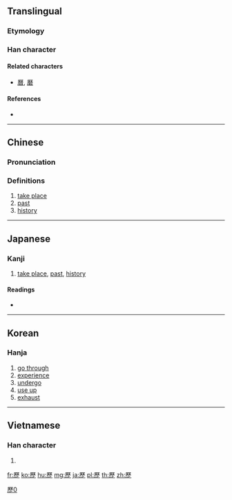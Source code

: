 {{also|歴|历}}
==Translingual==
{{Han simplified forms|歷|歴|历}}

===Etymology===
{{Han compound|厤|止|c1=p|c2=s|t2=stay|ls=psc}}

===Han character===
{{Han char|rn=77|rad=止|as=12|sn=16|four=71211|canj=MHDM,MDYLM|ids=⿸厤止}}

====Related characters====
* [[曆]], [[磿]]

====References====
* {{Han ref|kx=0577.140|dkj=16340|dj=0968.090|hdz=21445.090|uh=6B77|ud=27511|bh=BEFA|bd=48890}}

----

==Chinese==
{{zh-forms|s=历}}

===Pronunciation===
{{zh-pron
|m=lì
|c=lik6
|mc=y
|oc=y
|ma=
|cat=v,a,n
}}

===Definitions===
# [[take place]]
# [[past]]
# [[history]]

----

==Japanese==

===Kanji===
{{ja-kanji|grade=|rs=止12}}

# [[take place]], [[past]], [[history]]

====Readings====
* {{ja-readings|on=[[れき]] (reki), [[りゃく]] (ryaku)|kun=[[へる]] (heru)}}

----

==Korean==

===Hanja===
{{ko-hanja|hangeul=[[력]], [[역]]|eumhun=|rv=ryeok, yeok|mr=ryŏk, yŏk|y=lyek, yek}}

# [[go through]]
# [[experience]]
# [[undergo]]
# [[use up]]
# [[exhaust]]

----

==Vietnamese==

===Han character===
{{vi-hantu|[[lịch]], [[lếch]], [[lệch]], [[rếch]]|rs=止12}}

# {{defn|lang=vi|sort=止12}}

[[Category:CJKV characters simplified differently in Japan and China|歷0]]

[[fr:歷]]
[[ko:歷]]
[[hu:歷]]
[[mg:歷]]
[[ja:歷]]
[[pl:歷]]
[[th:歷]]
[[zh:歷]]